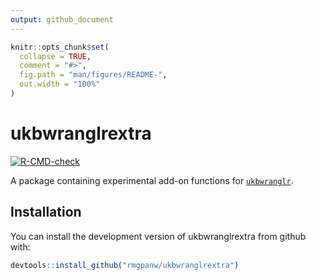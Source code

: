 ```yaml
---
output: github_document
---
```


<!-- README.md is generated from README.Rmd. Please edit that file -->

```r
knitr::opts_chunk$set(
  collapse = TRUE,
  comment = "#>",
  fig.path = "man/figures/README-",
  out.width = "100%"
)
```

# ukbwranglrextra

<!-- badges: start -->
[![R-CMD-check](https://github.com/rmgpanw/ukbwranglrextra/workflows/R-CMD-check/badge.svg)](https://github.com/rmgpanw/ukbwranglrextra/actions)
<!-- badges: end -->

A package containing experimental add-on functions for [`ukbwranglr`](https://rmgpanw.github.io/ukbwranglr/).

## Installation

You can install the development version of ukbwranglrextra from github with:

``` r
devtools::install_github("rmgpanw/ukbwranglrextra")
```
